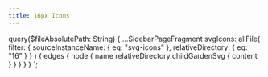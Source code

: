 ```yaml
---
title: 16px Icons
---
```



<SvgSearch data={props.data.svgIcons} />


  query($fileAbsolutePath: String) {
    ...SidebarPageFragment
    svgIcons: allFile(
      filter: { sourceInstanceName: { eq: "svg-icons" }, relativeDirectory: { eq: "16" } }
    ) {
      edges {
        node {
          name
          relativeDirectory
          childGardenSvg {
            content
          }
        }
      }
    }
  }
`;
